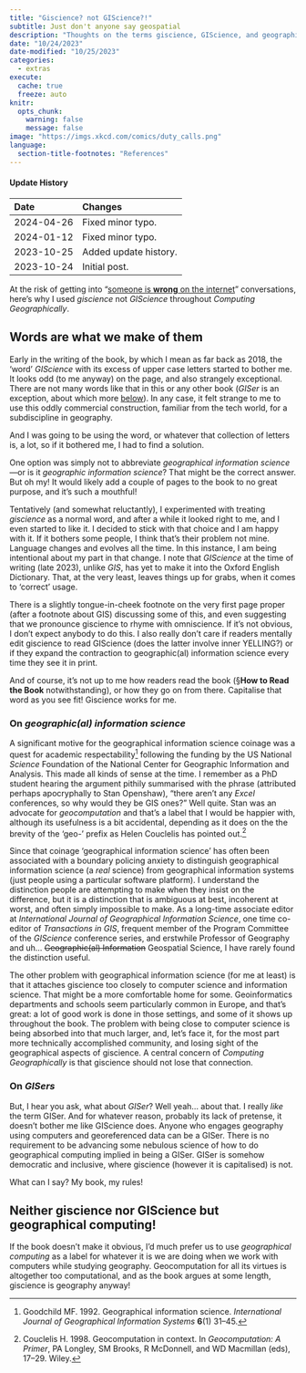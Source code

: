 ```yaml
---
title: "Giscience? not GIScience?!"
subtitle: Just don't anyone say geospatial
description: "Thoughts on the terms giscience, GIScience, and geographic(al) information science. Also: GISer"
date: "10/24/2023"
date-modified: "10/25/2023"
categories:
  - extras
execute: 
  cache: true
  freeze: auto
knitr:
  opts_chunk: 
    warning: false
    message: false
image: "https://imgs.xkcd.com/comics/duty_calls.png"
language:
  section-title-footnotes: "References"
---
```


::: {.callout-note collapse="true"}
#### Update History

| Date       | Changes
|:-          |:-------
| 2024-04-26 | Fixed minor typo.
| 2024-01-12 | Fixed minor typo.
| 2023-10-25 | Added update history.
| 2023-10-24 | Initial post.

:::

At the risk of getting into "[someone is **wrong** on the internet](https://xkcd.com/386/)" conversations, here's why I used *giscience* not *GIScience* throughout *Computing Geographically*.

## Words are what we make of them
Early in the writing of the book, by which I mean as far back as 2018, the 'word' *GIScience* with its excess of upper case letters started to bother me. It looks odd (to me anyway) on the page, and also strangely exceptional. There are not many words like that in this or any other book (*GISer* is an exception, about which more [below](#on-gisers)). In any case, it felt strange to me to use this oddly commercial construction, familiar from the tech world, for a subdiscipline in geography.

And I was going to be using the word, or whatever that collection of letters is, a lot, so if it bothered me, I had to find a solution.

One option was simply not to abbreviate *geographical information science*&mdash;or is it *geographic information science*? That might be the correct answer. But oh my! It would likely add a couple of pages to the book to no great purpose, and it's such a mouthful!

Tentatively (and somewhat reluctantly), I experimented with treating *giscience* as a normal word, and after a while it looked right to me, and I even started to like it. I decided to stick with that choice and I am happy with it. If it bothers some people, I think that's their problem not mine. Language changes and evolves all the time. In this instance, I am being intentional about my part in that change. I note that *GIScience* at the time of writing (late 2023), unlike *GIS*, has yet to make it into the Oxford English Dictionary. That, at the very least, leaves things up for grabs, when it comes to 'correct' usage. 

There is a slightly tongue-in-cheek footnote on the very first page proper (after a footnote about GIS) discussing some of this, and even suggesting that we pronounce giscience to rhyme with omniscience. If it's not obvious, I don't expect anybody to do this. I also really don't care if readers mentally edit giscience to read GIScience (does the latter involve inner YELLING?) or if they expand the contraction to geographic(al) information science every time they see it in print.

And of course, it's not up to me how readers read the book (&sect;**How to Read the Book** notwithstanding), or how they go on from there. Capitalise that word as you see fit! Giscience works for me.

### On *geographic(al) information science*
A significant motive for the geographical information science coinage was a quest for academic respectability^[Goodchild MF. 1992. Geographical information science. *International Journal of Geographical Information Systems* **6**(1) 31–45.] following the funding by the US National _Science_ Foundation of the National Center for Geographic Information and Analysis. This made all kinds of sense at the time. I remember as a PhD student hearing the argument pithily summarised with the phrase (attributed perhaps apocryphally to Stan Openshaw), "there aren't any *Excel* conferences, so why would they be GIS ones?" Well quite. Stan was an advocate for *geocomputation* and that's a label that I would be happier with, although its usefulness is a bit accidental, depending as it does on the the brevity of the 'geo-' prefix as Helen Couclelis has pointed out.^[Couclelis H. 1998. Geocomputation in context. In *Geocomputation: A Primer*, PA Longley, SM Brooks, R McDonnell, and WD Macmillan (eds), 17–29. Wiley.]

Since that coinage 'geographical information science' has often been associated with a boundary policing anxiety to distinguish geographical information science (a _real_ science) from geographical information systems (just people using a particular software platform). I understand the distinction people are attempting to make when they insist on the difference, but it is a distinction that is ambiguous at best, incoherent at worst, and often simply impossible to make. As a long-time associate editor at _International Journal of Geographical Information Science_, one time co-editor of _Transactions in GIS_, frequent member of the Program Committee of the _GIScience_ conference series, and erstwhile Professor of Geography and uh... ~~Geographic(al) Information~~ Geospatial Science, I have rarely found the distinction useful.

The other problem with geographical information science (for me at least) is that it attaches giscience too closely to computer science and information science. That might be a more comfortable home for some. Geoinformatics departments and schools seem particularly common in Europe, and that's great: a lot of good work is done in those settings, and some of it shows up throughout the book. The problem with being close to computer science is being absorbed into that much larger, and, let's face it, for the most part more technically accomplished community, and losing sight of the geographical aspects of giscience. A central concern of _Computing Geographically_ is that giscience should not lose that connection.

### On *GISers*
But, I hear you ask, what about *GISer*? Well yeah... about that. I really *like* the term GISer. And for whatever reason, probably its lack of pretense, it doesn't bother me like GIScience does. Anyone who engages geography using computers and georeferenced data can be a GISer. There is no requirement to be advancing some nebulous science of how to do geographical computing implied in being a GISer. GISer is somehow democratic and inclusive, where giscience (however it is capitalised) is not.

What can I say? My book, my rules!

## Neither giscience nor GIScience but geographical computing!
If the book doesn't make it obvious, I'd much prefer us to use _geographical computing_ as a label for whatever it is we are doing when we work with computers while studying geography. Geocomputation for all its virtues is altogether too computational, and as the book argues at some length, giscience is geography anyway!

